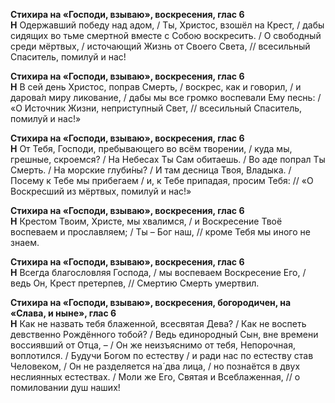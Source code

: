 **Стихира на «Господи, взываю», воскресения, глас 6**  
**Н** Одержавший победу над адом, / Ты, Христос, взошёл на Крест, / дабы сидящих во тьме смертной вместе с Собою воскресить. / О свободный среди мёртвых, / источающий Жизнь от Своего Света, // всесильный Спаситель, помилуй и нас!

**Стихира на «Господи, взываю», воскресения, глас 6**  
**Н** В сей день Христос, поправ Смерть, / воскрес, как и говорил, / и дарова́л миру ликование, / дабы мы все громко воспевали Ему песнь: / «О Источник Жизни, неприступный Свет, // всесильный Спаситель, помилуй и нас!»

**Стихира на «Господи, взываю», воскресения, глас 6**  
**Н** От Тебя, Господи, пребывающего во всём творении, / куда мы, грешные, скроемся? / На Небесах Ты Сам обитаешь. / Во аде попрал Ты Смерть. / На морские глуби́ны? / И там десница Твоя, Владыка. / Посему к Тебе мы прибегаем / и, к Тебе припадая, просим Тебя: // «О Воскресший из мёртвых, помилуй и нас!»

**Стихира на «Господи, взываю», воскресения, глас 6**  
**Н** Крестом Твоим, Христе, мы хвалимся, / и Воскресение Твоё воспеваем и прославляем; / Ты – Бог наш, // кроме Тебя мы иного не знаем.

**Стихира на «Господи, взываю», воскресения, глас 6**  
**Н** Всегда благословляя Господа, / мы воспеваем Воскресение Его, / ведь Он, Крест претерпев, // Смертию Смерть умертвил.

**Стихира на «Господи, взываю», воскресения, богородичен, на «Слава, и ныне», глас 6**  
**Н** Как не назвать тебя блаженной, всесвятая Дева? / Как не воспеть девственно Рождённого тобой? / Ведь единородный Сын, вне времени воссиявший от Отца, – / Он же неизъяснимо от тебя, Непорочная, воплотился. / Будучи Богом по естеству / и ради нас по естеству став Человеком, / Он не разделяется на́ два лица, / но познаётся в двух неслиянных естествах. / Моли же Его, Святая и Всеблаженная, // о помиловании душ наших!

